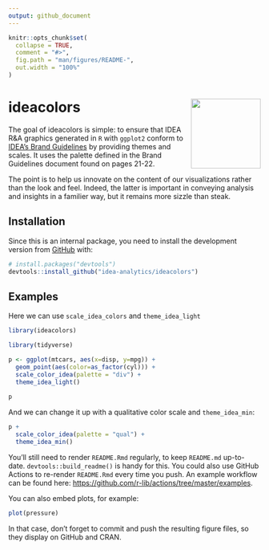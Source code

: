 ```yaml
---
output: github_document
---
```


<!-- README.md is generated from README.Rmd. Please edit that file -->

```r
knitr::opts_chunk$set(
  collapse = TRUE,
  comment = "#>",
  fig.path = "man/figures/README-",
  out.width = "100%"
)
```

# ideacolors <a href='https://idea-analytics.github.io/ideacolors'><img src='man/figures/logo.png' align="right" height="139" /></a>

<!-- badges: start -->
<!-- badges: end -->

The goal of ideacolors is simple: to ensure that IDEA R&A graphics generated in `R` with `ggplot2` conform to [IDEA's Brand Guidelines](https://ideapublicschoolsorg.sharepoint.com/:b:/r/sites/MCE/Shared%20Documents/Creative%20Resources,%20Logos,%20and%20Mascots/Brand%20Guidelines/branding_brand_guidelines_10x10_2019.pdf?csf=1&web=1&e=SfZG79) by providing themes and scales. It uses the palette defined in the Brand Guidelines document found on pages 21-22. 

The point is to help us innovate on the content of our visualizations rather than the look and feel. Indeed, the latter is important in conveying analysis and insights in a familier way, but it remains more sizzle than steak. 

## Installation

Since this is an internal package, you need to install the development version from [GitHub](https://github.com/) with:

``` r
# install.packages("devtools")
devtools::install_github("idea-analytics/ideacolors")
```
## Examples

Here we can use `scale_idea_colors` and `theme_idea_light`

```r
library(ideacolors)

library(tidyverse)

p <- ggplot(mtcars, aes(x=disp, y=mpg)) +
  geom_point(aes(color=as_factor(cyl))) +
  scale_color_idea(palette = "div") +
  theme_idea_light()
  
p
```

And we can change it up with a qualitative color scale and  `theme_idea_min`:
```r
p + 
  scale_color_idea(palette = "qual") +
  theme_idea_min()
```

You'll still need to render `README.Rmd` regularly, to keep `README.md` up-to-date. `devtools::build_readme()` is handy for this. You could also use GitHub Actions to re-render `README.Rmd` every time you push. An example workflow can be found here: <https://github.com/r-lib/actions/tree/master/examples>.

You can also embed plots, for example:

```r
plot(pressure)
```

In that case, don't forget to commit and push the resulting figure files, so they display on GitHub and CRAN.
